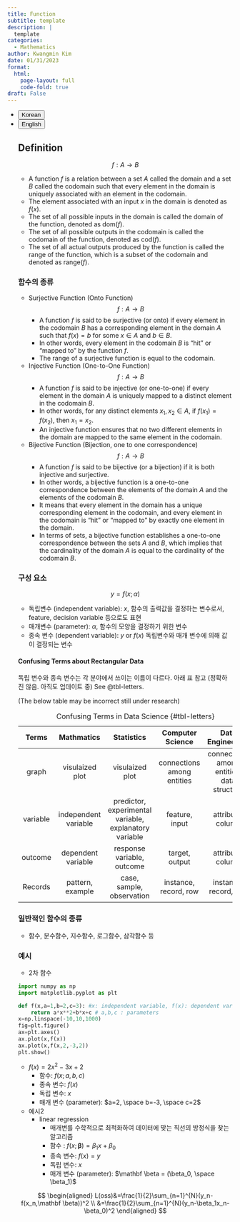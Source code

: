 ```yaml
---
title: Function
subtitle: template
description: |
  template
categories:
  - Mathematics
author: Kwangmin Kim
date: 01/31/2023
format: 
  html:
    page-layout: full
    code-fold: true
draft: False
---
```



<ul class="nav nav-pills" id="language-tab" role="tablist">
  <li class="nav-item" role="presentation">
    <button class="nav-link active" id="Korean-tab" data-bs-toggle="tab" data-bs-target="#Korean" type="button" role="tab" aria-controls="Korean" aria-selected="true">Korean</button>
  </li>
  <li class="nav-item" role="presentation">
    <button class="nav-link" id="English-tab" data-bs-toggle="tab" data-bs-target="#English" type="button" role="tab" aria-controls="knitr" aria-selected="false">English</button>
  </li>

<div class="tab-content" id="language-tabcontent">

<div class="tab-pane fade  show active" id="Korean" role="tabpanel" aria-labelledby="Korean-tab">

## Definition

$$
f: A \rightarrow B
$$

* A function $f$ is a relation between a set $A$ called the domain and a set $B$ called the codomain such that every element in the domain is uniquely associated with an element in the codomain.
* The element associated with an input $x$ in the domain is denoted as $f(x)$.
* The set of all possible inputs in the domain is called the domain of the function, denoted as $\text{dom}(f)$.
* The set of all possible outputs in the codomain is called the codomain of the function, denoted as $\text{cod}(f)$. 
* The set of all actual outputs produced by the function is called the range of the function, which is a subset of the codomain and denoted as $\text{range}(f)$.


### 함수의 종류

* Surjective Function (Onto Function)
$$
f: A \rightarrow B
$$
  * A function $f$ is said to be surjective (or onto) if every element in the codomain $B$ has a corresponding element in the domain $A$ such that $f(x) = b$ for some $x \in A$ and $b \in B$.
  * In other words, every element in the codomain $B$ is "hit" or "mapped to" by the function $f$.
  * The range of a surjective function is equal to the codomain.
* Injective Function (One-to-One Function) 
$$
f: A \rightarrow B
$$
  * A function $f$ is said to be injective (or one-to-one) if every element in the domain $A$ is uniquely mapped to a distinct element in the codomain $B$.
  * In other words, for any distinct elements $x_1, x_2 \in A$, if $f(x_1) = f(x_2)$, then $x_1 = x_2$. 
  * An injective function ensures that no two different elements in the domain are mapped to the same element in the codomain.
* Bijective Function (Bijection, one to one correspondence)
$$
f: A \rightarrow B
$$
  * A function $f$ is said to be bijective (or a bijection) if it is both injective and surjective.
  * In other words, a bijective function is a one-to-one correspondence between the elements of the domain $A$ and the elements of the codomain $B$.
  * It means that every element in the domain has a unique corresponding element in the codomain, and every element in the codomain is "hit" or "mapped to" by exactly one element in the domain.
  * In terms of sets, a bijective function establishes a one-to-one correspondence between the sets $A$ and $B$, which implies that the cardinality of the domain $A$ is equal to the cardinality of the codomain $B$.


### 구성 요소
$$
y=f(x;\alpha)
$$

* 독립변수 (independent variable): $x$, 함수의 출력값을 결정하는 변수로서, feature, decision variable 등으로도 표현
* 매개변수 (parameter): $\alpha$,  함수의 모양을 결정하기 위한 변수
* 종속 변수 (dependent variable): $y$ or $f(x)$ 독립변수와 매개 변수에 의해 값이 결정되는 변수

:::{.callout-tip}
#### Confusing Terms about Rectangular Data

독립 변수와 종속 변수는 각 분야에서 쓰이는 이름이 다르다. 아래 표 참고 (정확하진 않음. 아직도 업데이트 중) See @tbl-letters.

(The below table may be incorrect still under research)

|   Terms  | Mathmatics            | Statistics                                             | Computer Science           | Data Engineering |
|:--------:|:---------------------:|:------------------------------------------------------:|:--------------------------:|:----------------:|
| graph    | visulaized plot       | visulaized plot                                        | connections among entities | connections among entities, data structure   |
| variable | independent variable  | predictor, experimental variable, explanatory variable | feature, input             | attribute, column|
| outcome  | dependent variable    | response variable, outcome                             | target, output             | attribute, column|
| Records  | pattern, example      | case, sample, observation                              | instance, record, row     | instance, record, row|

: Confusing Terms in Data Science {#tbl-letters}
:::

### 일반적인 함수의 종류

* 함수, 분수함수, 지수함수, 로그함수, 삼각함수 등

### 예시

* 2차 함수

```python
import numpy as np
import matplotlib.pyplot as plt

def f(x,a=1,b=2,c=3): #x: independent variable, f(x): dependent variable
    return a*x**2+b*x+c # a,b,c : parameters
x=np.linspace(-10,10,1000)
fig=plt.figure()
ax=plt.axes()
ax.plot(x,f(x))
ax.plot(x,f(x,2,-3,2))
plt.show()

```

* $f(x)=2x^2-3x+2$
  * 함수: $f(x;a,b,c)$
  * 종속 변수: $f(x)$
  * 독립 변수: $x$
  * 매개 변수 (parameter): $a=2, \space b=-3, \space c=2$

* 예시2
  * linear regression 
    * 매개변를 수학적으로 최적화하여 데이터에 맞는 직선의 방정식을 찾는 알고리즘
    * 함수 : $f(x;\mathbf \beta)=\beta_1x+\beta_0$ 
    * 종속 변수: $f(x)=y$ 
    * 독립 변수: $x$
    * 매개 변수 (parameter): $\mathbf \beta = (\beta_0, \space \beta_1)$

$$
\begin{aligned}
L(oss)&=\frac{1}{2}\sum_{n=1}^{N}(y_n-f(x_n,\mathbf \beta))^2 \\
&=\frac{1}{2}\sum_{n=1}^{N}(y_n-\beta_1x_n-\beta_0)^2 
\end{aligned}
$$


</div>

<div class="tab-pane fade" id="English" role="tabpanel" aria-labelledby="English-tab">


</div>
